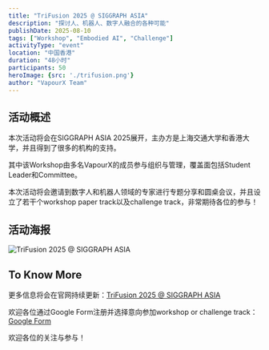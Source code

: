 ```yaml
---
title: "TriFusion 2025 @ SIGGRAPH ASIA"
description: "探讨人、机器人、数字人融合的各种可能"
publishDate: 2025-08-10
tags: ["Workshop", "Embodied AI", "Challenge"]
activityType: "event"
location: "中国香港"
duration: "48小时"
participants: 50
heroImage: {src: './trifusion.png'}
author: "VapourX Team"
---
```


## 活动概述
本次活动将会在SIGGRAPH ASIA 2025展开，主办方是上海交通大学和香港大学，并且得到了很多的机构的支持。

其中该Workshop由多名VapourX的成员参与组织与管理，覆盖面包括Student Leader和Committee。

本次活动将会邀请到数字人和机器人领域的专家进行专题分享和圆桌会议，并且设立了若干个workshop paper track以及challenge track，非常期待各位的参与！

## 活动海报

![TriFusion 2025 @ SIGGRAPH ASIA](Poster-new.png)

## To Know More

更多信息将会在官网持续更新：[TriFusion 2025 @ SIGGRAPH ASIA](https://trifusion.b12sites.com)

欢迎各位通过Google Form注册并选择意向参加workshop or challenge track：[Google Form](https://forms.gle/UVSDcdhon6dtZrQ9A)

欢迎各位的关注与参与！